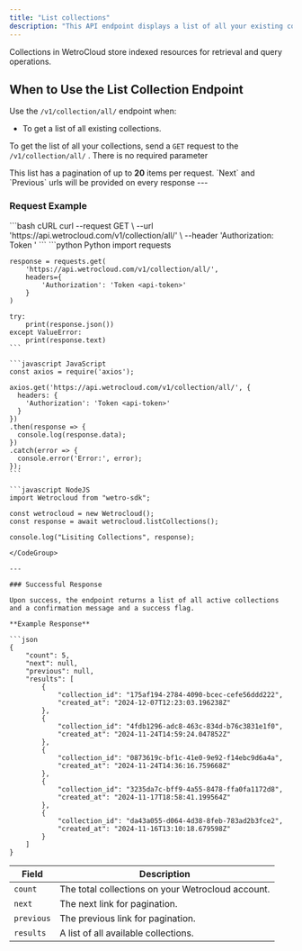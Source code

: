 ```yaml
---
title: "List collections"
description: "This API endpoint displays a list of all your existing collections."
---
```


Collections in WetroCloud store indexed resources for retrieval and query operations.

## When to Use the List Collection Endpoint

Use the `/v1/collection/all/` endpoint when:

- To get a list of all existing collections.

To get the list of all your collections, send a `GET` request to the `/v1/collection/all/` . There is no required parameter

<Note>
  This list has a pagination of up to <b>20</b> items per request. `Next` and
  `Previous` urls will be provided on every response
</Note>
---

### Request Example

<CodeGroup>
    ```bash cURL
    curl --request GET \
    --url 'https://api.wetrocloud.com/v1/collection/all/' \
    --header 'Authorization: Token <api-token>'
    ```
    ```python Python
    import requests

    response = requests.get(
        'https://api.wetrocloud.com/v1/collection/all/',
        headers={
            'Authorization': 'Token <api-token>'
        }
    )

    try:
        print(response.json())
    except ValueError:
        print(response.text)
    ```

    ```javascript JavaScript
    const axios = require('axios');

    axios.get('https://api.wetrocloud.com/v1/collection/all/', {
      headers: {
        'Authorization': 'Token <api-token>'
      }
    })
    .then(response => {
      console.log(response.data);
    })
    .catch(error => {
      console.error('Error:', error);
    });
    ```

    ```javascript NodeJS
    import Wetrocloud from "wetro-sdk";
 
    const wetrocloud = new Wetrocloud();
    const response = await wetrocloud.listCollections();

    console.log("Lisiting Collections", response);
````
</CodeGroup>

---

### Successful Response

Upon success, the endpoint returns a list of all active collections and a confirmation message and a success flag.

**Example Response**

```json
{
    "count": 5,
    "next": null,
    "previous": null,
    "results": [
        {
            "collection_id": "175af194-2784-4090-bcec-cefe56ddd222",
            "created_at": "2024-12-07T12:23:03.196238Z"
        },
        {
            "collection_id": "4fdb1296-adc8-463c-834d-b76c3831e1f0",
            "created_at": "2024-11-24T14:59:24.047852Z"
        },
        {
            "collection_id": "0873619c-bf1c-41e0-9e92-f14ebc9d6a4a",
            "created_at": "2024-11-24T14:36:16.759668Z"
        },
        {
            "collection_id": "3235da7c-bff9-4a55-8478-ffa0fa1172d8",
            "created_at": "2024-11-17T18:58:41.199564Z"
        },
        {
            "collection_id": "da43a055-d064-4d38-8feb-783ad2b3fce2",
            "created_at": "2024-11-16T13:10:18.679598Z"
        }
    ]
}
````

| Field      | Description                                       |
| ---------- | ------------------------------------------------- |
| `count`    | The total collections on your Wetrocloud account. |
| `next`     | The next link for pagination.                     |
| `previous` | The previous link for pagination.                 |
| `results`  | A list of all available collections.              |
